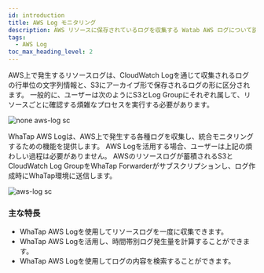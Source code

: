 ```yaml
---
id: introduction
title: AWS Log モニタリング
description: AWS リソースに保存されているログを収集する Watab AWS ログについて説明します。
tags:
  - AWS Log
toc_max_heading_level: 2
---
```



AWS上で発生するリソースログは、CloudWatch Logを通じて収集されるログの行単位の文字列情報と、S3にアーカイブ形で保存されるログの形に区分されます。 一般的に、ユーザーは次のようにS3とLog Groupにそれぞれ属して、リソースごとに確認する煩雑なプロセスを実行する必要があります。 

![none aws-log sc](/img/aws-log-none.png)

WhaTap AWS Logは、AWS上で発生する各種ログを収集し、統合モニタリングするための機能を提供します。 AWS Logを活用する場合、ユーザーは上記の煩わしい過程は必要がありません。 AWSのリソースログが蓄積されるS3とCloudWatch Log GroupをWhaTap Forwarderがサブスクリプションし、ログ作成時にWhaTap環境に送信します。 

![aws-log sc](/img/aws-log-intro-c.png)

### 主な特長

-   WhaTap AWS Logを使用してリソースログを一度に収集できます。
-   WhaTap AWS Logを活用し、時間帯別ログ発生量を計算することができます。
-   WhaTap AWS Logを使用してログの内容を検索することができます。

